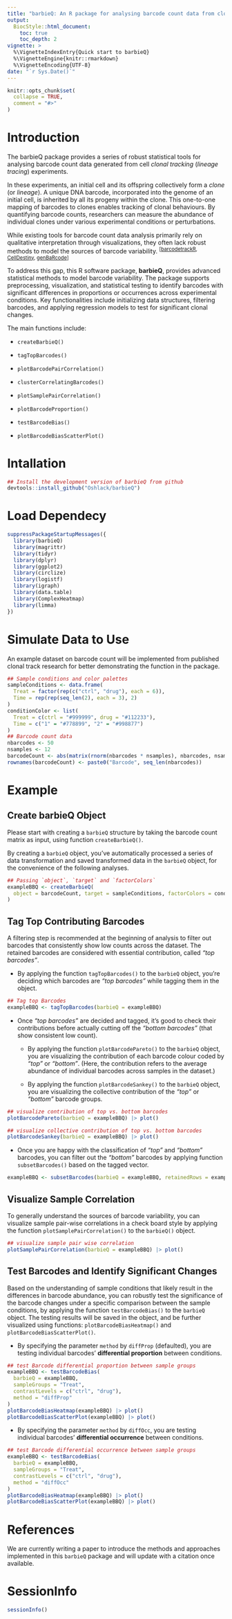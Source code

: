 ```yaml
---
title: "barbieQ: An R package for analysing barcode count data from clonal tracking experiments"
output: 
  BiocStyle::html_document:
    toc: true
    toc_depth: 2
vignette: >
  %\VignetteIndexEntry{Quick start to barbieQ}
  %\VignetteEngine{knitr::rmarkdown}
  %\VignetteEncoding{UTF-8}
date: "`r Sys.Date()`"
---
```


```r
knitr::opts_chunk$set(
  collapse = TRUE,
  comment = "#>"
)
```

# Introduction

The barbieQ package provides a series of robust statistical tools for analysing barcode count data generated from cell *clonal tracking* (*lineage tracing*) experiments. 

In these experiments, an initial cell and its offspring collectively form a *clone* (or *lineage*). A unique DNA barcode, incorporated into the genome of an initial cell, is inherited by all its progeny within the clone. This one-to-one mapping of barcodes to clones enables  tracking of clonal behaviours. By quantifying barcode counts, researchers can measure the abundance of individual clones under various experimental conditions or perturbations. 

While existing tools for barcode count data analysis primarily rely on qualitative interpretation through visualizations, they often lack robust methods to model the sources of barcode variability. ^[[barcodetrackR](https://bioconductor.org/packages/barcodetrackR/), [CellDestiny](https://github.com/TeamPerie/CellDestiny), [genBaRcode](https://CRAN.R-project.org/package=genBaRcode)]^

To address this gap, this R software package, **barbieQ**, provides advanced statistical methods to model barcode variability. The package supports preprocessing, visualization, and statistical testing to identify barcodes with significant differences in proportions or occurrences across experimental conditions. Key functionalities include initializing data structures, filtering barcodes, and applying regression models to test for significant clonal changes.

The main functions include:

 * `createBarbieQ()`
 
 * `tagTopBarcodes()`
 
 * `plotBarcodePairCorrelation()`
 
 * `clusterCorrelatingBarcodes()`
 
 * `plotSamplePairCorrelation()`
 
 * `plotBarcodeProportion()`
 
 * `testBarcodeBias()`
 
 * `plotBarcodeBiasScatterPlot()`

# Intallation

```r
## Install the development version of barbieQ from github
devtools::install_github("Oshlack/barbieQ")
```

# Load Dependecy

```r
suppressPackageStartupMessages({
  library(barbieQ)
  library(magrittr)
  library(tidyr)
  library(dplyr)
  library(ggplot2)
  library(circlize)
  library(logistf)
  library(igraph)
  library(data.table)
  library(ComplexHeatmap)
  library(limma)
})
```

# Simulate Data to Use

An example dataset on barcode count will be implemented from published clonal track research for better demonstrating the function in the package.

```r
## Sample conditions and color palettes
sampleConditions <- data.frame(
  Treat = factor(rep(c("ctrl", "drug"), each = 6)),
  Time = rep(rep(seq_len(2), each = 3), 2)
)
conditionColor <- list(
  Treat = c(ctrl = "#999999", drug = "#112233"),
  Time = c("1" = "#778899", "2" = "#998877")
)
## Barcode count data
nbarcodes <- 50
nsamples <- 12
barcodeCount <- abs(matrix(rnorm(nbarcodes * nsamples), nbarcodes, nsamples))
rownames(barcodeCount) <- paste0("Barcode", seq_len(nbarcodes))
```

# Example

## Create barbieQ Object

Please start with creating a `barbieQ` structure by taking the barcode count matrix as input, using function `createBarbieQ()`.

By creating a `barbieQ` object, you've automatically processed a series of data transformation and saved transformed data in the `barbieQ` object, for the convenience of the following analyses.

```r
## Passing `object`, `target` and `factorColors`
exampleBBQ <- createBarbieQ(
  object = barcodeCount, target = sampleConditions, factorColors = conditionColor
)
```

## Tag Top Contributing Barcodes

A filtering step is recommended at the beginning of analysis to filter out barcodes that consistently show low counts across the dataset. The retained barcodes are considered with essential contribution, called *"top barcodes"*. 

 - By applying the function `tagTopBarcodes()` to the `barbieQ` object, you're deciding which barcodes are *"top barcodes"* while tagging them in the object.

```r
## Tag top Barcodes
exampleBBQ <- tagTopBarcodes(barbieQ = exampleBBQ)
```

 - Once *"top barcodes"* are decided and tagged, it's good to check their contributions before actually cutting off the *"bottom barcodes"* (that show consistent low count). 
 
     - By applying the function `plotBarcodePareto()` to the `barbieQ` object, you are visualizing the contribution of each barcode colour coded by *"top"* or *"bottom"*. (Here, the contribution refers to the average abundance of individual barcodes across samples in the dataset.)
     
     - By applying the function `plotBarcodeSankey()` to the `barbieQ` object, you are visualizing the collective contribution of the *"top"* or *"bottom"* barcode groups. 

```r
## visualize contribution of top vs. bottom barcodes
plotBarcodePareto(barbieQ = exampleBBQ) |> plot()
```

```r
## visualize collective contribution of top vs. bottom barcodes
plotBarcodeSankey(barbieQ = exampleBBQ) |> plot()
```

 - Once you are happy with the classification of *"top"* and *"bottom"* barcodes, you can filter out the *"bottom"* barcodes by applying function `subsetBarcodes()` based on the tagged vector.
 
```r
exampleBBQ <- subsetBarcodes(barbieQ = exampleBBQ, retainedRows = exampleBBQ$isTop$vec)
```

## Visualize Sample Correlation

To generally understand the sources of barcode variability, you can visualize sample pair-wise correlations in a check board style by applying the function `plotSamplePairCorrelation()` to the `barbieQ()` object.

```r
## visualize sample pair wise correlation
plotSamplePairCorrelation(barbieQ = exampleBBQ) |> plot()
```

## Test Barcodes and Identify Significant Changes

Based on the understanding of sample conditions that likely result in the differences in barcode abundance, you can robustly test the significance of the barcode changes under a specific comparison between the sample conditions, by applying the function `testBarcodeBias()` to the `barbieQ` object. The testing results will be saved in the object, and be further visualized using functions: `plotBarcodeBiasHeatmap()` and `plotBarcodeBiasScatterPlot()`.
 
 - By specifying the parameter `method` by `diffProp` (defaulted), you are testing individual barcodes' **differential proportion** between conditions.

```r
## test Barcode differential proportion between sample groups
exampleBBQ <- testBarcodeBias(
  barbieQ = exampleBBQ,
  sampleGroups = "Treat",
  contrastLevels = c("ctrl", "drug"),
  method = "diffProp"
)
plotBarcodeBiasHeatmap(exampleBBQ) |> plot()
plotBarcodeBiasScatterPlot(exampleBBQ) |> plot()
```

 - By specifying the parameter `method` by `diffOcc`, you are testing individual barcodes' **differential occurrence** between conditions.

```r
## test Barcode differential occurrence between sample groups
exampleBBQ <- testBarcodeBias(
  barbieQ = exampleBBQ,
  sampleGroups = "Treat",
  contrastLevels = c("ctrl", "drug"),
  method = "diffOcc"
)
plotBarcodeBiasHeatmap(exampleBBQ) |> plot()
plotBarcodeBiasScatterPlot(exampleBBQ) |> plot()
```

# References

We are currently writing a paper to introduce the methods and approaches implemented in this `barbieQ` package and will update with a citation once available.

# SessionInfo

```r
sessionInfo()
```
